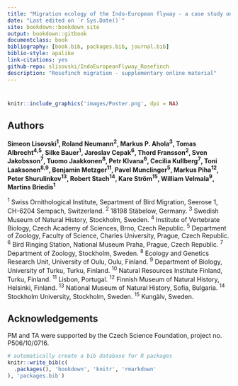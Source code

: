 ```yaml
--- 
title: "Migration ecology of the Indo-European flyway - a case study on Common Rosefinch"
date: "Last edited on `r Sys.Date()`"
site: bookdown::bookdown_site
output: bookdown::gitbook
documentclass: book
bibliography: [book.bib, packages.bib, journal.bib]
biblio-style: apalike
link-citations: yes
github-repo: slisovski/IndoEuropeanFlyway_Rosefinch
description: "Rosefinch migration - supplementary online material"
---
```


# {-}

```r
knitr::include_graphics('images/Poster.png', dpi = NA)
```

## Authors {-}

**Simeon Lisovski^1^, Roland Neumann^2^, Markus P. Ahola^3^, Tomas Albrecht^4,5^, Silke Bauer^1^, Jaroslav Cepak^6^, Thord Fransson^2^, Sven Jakobsson^7^, Tuomo Jaakkonen^8^, Petr Klvana^6^, Cecilia Kullberg^7^, Toni Laaksonen^8,9^, Benjamin Metzger^11^, Pavel Munclinger^5^, Markus Piha^12^, Peter Shurulinkov^13^, Robert Stach^14^, Kare Ström^15^, William Velmala^9^, Martins Briedis^1^**

^1^ Swiss Ornithological Institute, Separtment of Bird Migration, Seerose 1, CH-6204 Sempach, Switzerland. ^2^ 18198 Stäbelow, Germany. ^3^ Swedish Museum of Natural History, Stockholm, Sweden. ^4^ Institute of Vertebrate Biology, Czech Academy of Sciences, Brno, Czech Republic. ^5^ Department of Zoology, Faculty of Science, Charles University, Prague, Czech Republic. ^6^ Bird Ringing Station, National Museum Praha, Prague, Czech Republic. ^7^ Department of Zoology, Stockholm, Sweden. ^8^ Ecology and Genetics Research Unit, University of Oulu, Oulu, Finland. ^9^ Department of Biology, University of Turku, Turku, Finland. ^10^ Natural Resources Institute Finland, Turku, Finland. ^11^ Lisbon, Portugal. ^12^ Finnish Museum of Natural History, Helsinki, Finland. ^13^ National Museum of Natural History, Sofia, Bulgaria. ^14^ Stockholm University, Stockholm, Sweden. ^15^ Kungälv, Sweden.


## Acknowledgements {-}

PM and TA were supported by the Czech Science Foundation, project no. P506/10/0716.

```r
# automatically create a bib database for R packages
knitr::write_bib(c(
  .packages(), 'bookdown', 'knitr', 'rmarkdown'
), 'packages.bib')
```